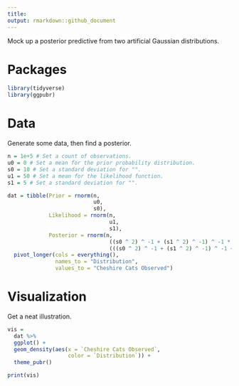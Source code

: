 ```yaml
---
title: 
output: rmarkdown::github_document
---
```


Mock up a posterior predictive from two artificial Gaussian distributions.

# Packages

```r

library(tidyverse)
library(ggpubr)

```

# Data

Generate some data, then find a posterior.

```r

n = 1e+5 # Set a count of observations.
u0 = 0 # Set a mean for the prior probability distribution.
s0 = 10 # Set a standard deviation for "".
u1 = 50 # Set a mean for the likelihood function.
s1 = 5 # Set a standard deviation for "".

dat = tibble(Prior = rnorm(n, 
                           u0, 
                           s0),
             Likelihood = rnorm(n, 
                                u1, 
                                s1),
             Posterior = rnorm(n,
                                ((s0 ^ 2) ^ -1 + (s1 ^ 2) ^ -1) ^ -1 * (u0 / s0 ^ 2 + u1 / s1 ^ 2),
                                (((s0 ^ 2) ^ -1 + (s1 ^ 2) ^ -1) ^ -1 + s1 ^ 2) ^ (1 / 2))) %>%
  pivot_longer(cols = everything(),
               names_to = "Distribution",
               values_to = "Cheshire Cats Observed")

```

# Visualization

Get a neat illustration.

```r

vis = 
  dat %>% 
  ggplot() +
  geom_density(aes(x = `Cheshire Cats Observed`,
                   color = `Distribution`)) + 
  theme_pubr()

print(vis)

```

